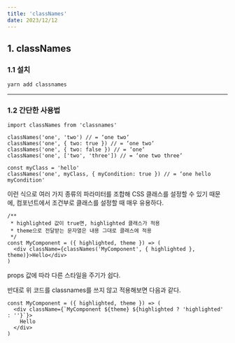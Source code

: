 ```yaml
---
title: 'classNames'
date: 2023/12/12
---
```


## 1. classNames

### 1.1 설치

```bash
yarn add classnames
```

---

### 1.2 간단한 사용법

```tsx
import classNames from 'classnames'

classNames('one', 'two') // = ‘one two‘
classNames('one', { two: true }) // = ‘one two‘
classNames('one', { two: false }) // = ‘one‘
classNames('one', ['two', 'three']) // = ‘one two three‘

const myClass = 'hello'
classNames('one', myClass, { myCondition: true }) // = ‘one hello myCondition'
```

이런 식으로 여러 가지 종류의 파라미터를 조합해 CSS 클래스를 설정할 수 있기 때문에,
컴포넌트에서 조건부로 클래스를 설정할 때 매우 유용하다.

```tsx
/**
 * highlighted 값이 true면, highlighted 클래스가 적용
 * theme으로 전달받는 문자열은 내용 그대로 클래스에 적용
 */
const MyComponent = ({ highlighted, theme }) => (
  <div className={classNames('MyComponent', { highlighted }, theme)}>Hello</div>
)
```

props 값에 따라 다른 스타일을 주기가 쉽다.

반대로 위 코드를 classnames를 쓰지 않고 적용해보면 다음과 같다.

```tsx
const MyComponent = ({ highlighted, theme }) => (
  <div className={`MyComponent ${theme} ${highlighted ? 'highlighted' : ''}`}>
    Hello
  </div>
)
```

